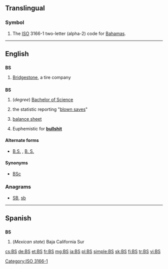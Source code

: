 {{also|.bs|b's|B's|bs|Bs|BS|␈|฿s|฿'s}}
==Translingual==

===Symbol===
{{head|mul|symbol}}
# The [[ISO]] 3166-1 two-letter (alpha-2) code for [[Bahamas]].

[[Category:ISO 3166-1]]
----

==English==

==={{abbreviation-old|en}}===
'''BS'''

# {{context|automotive|lang=en}} [[w:Bridgestone|Bridgestone]], a tire company

==={{initialism-old|en}}===
'''BS'''

# (''degree'') [[Bachelor of Science]]
# {{context|baseball|lang=en}} the statistic reporting "[[blown save]]s"
# {{context|accounting|lang=en}} [[balance sheet]]
# {{context|slang|lang=en}} Euphemistic for '''[[bullshit]]'''

====Alternate forms====
* [[B.S.]] , [[B. S.]]

====Synonyms====
* {{sense|Bachelor of Science}} [[BSc]]

===Anagrams===
* [[SB#English|SB]], [[sb#English|sb]]

----

==Spanish==

==={{abbreviation-old|es}}===
'''BS'''

# (''Mexican state'') Baja California Sur

[[cs:BS]]
[[de:BS]]
[[et:BS]]
[[fr:BS]]
[[mg:BS]]
[[ja:BS]]
[[pl:BS]]
[[simple:BS]]
[[sk:BS]]
[[fi:BS]]
[[tr:BS]]
[[vi:BS]]
